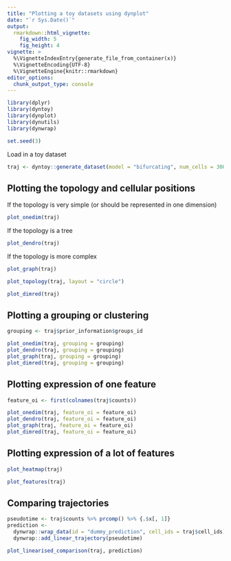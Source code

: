```yaml
---
title: "Plotting a toy datasets using dynplot"
date: "`r Sys.Date()`"
output: 
  rmarkdown::html_vignette:
    fig_width: 5
    fig_height: 4 
vignette: >
  %\VignetteIndexEntry{generate_file_from_container(x)}
  %\VignetteEncoding{UTF-8}
  %\VignetteEngine{knitr::rmarkdown}
editor_options: 
  chunk_output_type: console
---
```


```r
library(dplyr)
library(dyntoy)
library(dynplot)
library(dynutils)
library(dynwrap)

set.seed(3)
```

Load in a toy dataset
```r
traj <- dyntoy::generate_dataset(model = "bifurcating", num_cells = 300) %>% add_root()
```

## Plotting the topology and cellular positions

If the topology is very simple (or should be represented in one dimension)
```r
plot_onedim(traj)
```

If the topology is a tree
```r
plot_dendro(traj)
```

If the topology is more complex
```r
plot_graph(traj)
```

```r
plot_topology(traj, layout = "circle")
```

```r
plot_dimred(traj)
```

## Plotting a grouping or clustering
```r
grouping <- traj$prior_information$groups_id
```

```r
plot_onedim(traj, grouping = grouping)
plot_dendro(traj, grouping = grouping)
plot_graph(traj, grouping = grouping)
plot_dimred(traj, grouping = grouping)
```

## Plotting expression of one feature
```r
feature_oi <- first(colnames(traj$counts))
```

```r
plot_onedim(traj, feature_oi = feature_oi)
plot_dendro(traj, feature_oi = feature_oi)
plot_graph(traj, feature_oi = feature_oi)
plot_dimred(traj, feature_oi = feature_oi)
```

## Plotting expression of a lot of features

```r
plot_heatmap(traj)
```
```r
plot_features(traj)
```

## Comparing trajectories
```r
pseudotime <- traj$counts %>% prcomp() %>% {.$x[, 1]}
prediction <- 
  dynwrap::wrap_data(id = "dummy_prediction", cell_ids = traj$cell_ids) %>%
  dynwrap::add_linear_trajectory(pseudotime)

plot_linearised_comparison(traj, prediction)
```

